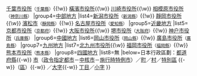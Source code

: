 {{Navbox
|name=日本政令指定都市市役所
|title=[[日本]]的[[政令指定都市]][[市役所]]
|groupstyle=text-align:center; vertical-align:top; white-space:nowrap;
|group1=[[北海道地方]]
|list1=[[札幌市役所]]<span style="font-size:smaller;">（[[北海道]]）</span>
|group2=[[東北地方]]
|list2=[[仙台市役所]]<span style="font-size:smaller;">（[[宮城縣]]）</span>
|group3=[[關東地方]]
|list3=[[埼玉市役所]]<span style="font-size:smaller;">（[[埼玉縣]]）</span>{{!w}} [[千葉市役所]]<span style="font-size:smaller;">（[[千葉縣]]）</span>{{!w}} [[橫濱市役所]]{{\w}} [[川崎市役所]]{{\w}} [[相模原市役所]]<span style="font-size:smaller;">（[[神奈川縣]]）</span>
|group4=[[中部地方]]
|list4=[[新潟市役所]]<span style="font-size:smaller;">（[[新潟縣]]）</span>{{!w}} [[靜岡市役所]]{{\w}} [[濱松市]]<span style="font-size:smaller;">（[[靜岡縣]]）</span>{{!w}} [[名古屋市役所]]<span style="font-size:smaller;">（[[愛知縣]]）</span>
|group5=[[近畿地方]]
|list5=[[京都市役所]]<span style="font-size:smaller;">（[[京都府]]）</span>{{!w}} [[大阪市役所]]{{\w}} [[堺市役所]]<span style="font-size:smaller;">（[[大阪府]]）</span>{{!w}} [[神户市役所]]<span style="font-size:smaller;">（[[兵庫縣]]）</span>
|group6=[[中國地方]]
|list6=[[岡山市役所]]<span style="font-size:smaller;">（[[岡山縣]]）</span>{{!w}} [[廣島市役所]]<span style="font-size:smaller;">（[[廣島縣]]）</span>
|group7=[[九州地方]]
|list7=[[北九州市役所]]{{\w}} [[福岡市役所]]<span style="font-size:smaller;">（[[福岡縣]]）</span>{{!w}} [[熊本市役所]]<span style="font-size:smaller;">（[[熊本縣]]）</span>
|group8=[[四國地方]]
|list8=無
|below=日本行政區劃：[[都道府縣]]{{-w}} [[市]]（[[政令指定都市]]－[[中核市]]－[[特例市|施行時特例市]]）／[[町]]／[[村 (日本)|村]]／[[特別區]] {{-w}}（[[行政區 (日本)|區]]）{{-w}} {{link-ja|町丁|町丁|町}}／[[大字]]{{-w}} [[丁目]]／[[小字]]
}}<noinclude>
[[Category:日本行政區劃模板| ]]
</noinclude>